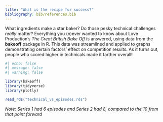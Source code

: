 ```yaml
---
title: "What is the recipe for success?"
bibliography: bib/references.bib
---
```


What ingredients make a star baker? Do those pesky technical challenges *really* matter? Everything you (n)ever wanted to know about Love Production's *The Great British Bake Off*  is answered, using data from the **bakeoff** package in R. This data was streamlined and applied to graphs demonstrating certain factors' effect on competition results. As it turns out, people who scored higher in technicals made it farther overall!

```r
#| echo: false
#| message: false
#| warning: false

library(bakeoff)
library(tidyverse)
library(plotly)

read_rds("technical_vs_episodes.rds")
```


*Note: Series 1 had 6 episodes and Series 2 had 8, compared to the 10 from that point forward*